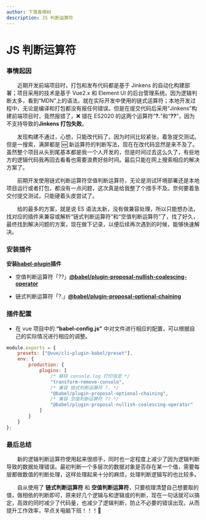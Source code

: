 ```yaml
---
author: 下落香樟树
description: JS 判断运算符
---
```


# JS 判断运算符

### 事情起因

&emsp;&emsp;近期开发前端项目时，打包和发布代码都是基于 Jinkens 的自动化构建部署；项目采用的技术是基于 Vue2.x 和 Element UI 的后台管理系统。因为逻辑判断太多，看到“MDN”上的语法，就在实际开发中使用的链式运算符；本地开发过程中，无论是编译和打包都没有报任何错误。但是在提交代码后采用“Jinkens”构建前端项目时，竟然报错了，❌ 错在 ES2020 的这两个运算符“**?.**”和“**??**”，因为不支持导致的**Jinkens 打包失败**。

&emsp;&emsp;发现构建不通过，心想，只能改代码了。因为时间比较紧张，着急提交测试。但是一搜索，满屏都是 🆕 新运算符的判断写法，现在在改代码显然是来不及了。虽然整个项目从头到尾基本都是我一个人开发的，但是时间过去这么久了，有些地方的逻辑代码我再回去看看也需要浪费好些时间。最后只能在网上搜索相应的解决方案了。

&emsp;&emsp;前期开发使用链式判断运算符空值判断运算符，无论是测试环境部署还是本地项目运行或者打包，都没有一点问题，这次真是给我整了个措手不及。奈何要着急交付提交测试，只能硬着头皮尝试了。

&emsp;&emsp;给的最多的方案，就是说 ES 语法太新，没有做兼容处理，所以只能想办法，找对应的插件来兼容或解析“链式判断运算符”和“空值判断运算符”了，找了好久，最终找到解决问题的方案，现在做下记录，以便后续再次遇到的时候，能够快速解决。

### 安装插件

**安装**[**babel-plugin**](https://www.npmjs.com/search?q=keywords:babel-plugin)**插件**

-   空值判断运算符「??」[**@babel/plugin-proposal-nullish-coalescing-operator**](https://www.npmjs.com/package/@babel/plugin-proposal-nullish-coalescing-operator)

<Install value="install @babel/plugin-proposal-nullish-coalescing-operator -D" />

-   链式判断运算符「?.」[**@babel/plugin-proposal-optional-chaining**](https://www.npmjs.com/package/@babel/plugin-proposal-optional-chaining)

<Install value="install @babel/plugin-proposal-optional-chaining -D" />

### 插件配置

-   在 vue 项目中的 **“babel-config.js”** 中对文件进行相应的配置，可以根据自己的实际情况进行相应的调整。

```javascript title="插件配置"
module.exports = {
	presets: ["@vue/cli-plugin-babel/preset"],
	env: {
		production: {
			plugins: [
				/* 移除 console.log 打印信息 */
				"transform-remove-console",
				/* 兼容 链式判断运算符 ?. */
				"@babel/plugin-proposal-optional-chaining",
				/* 兼容 空值判断运算符 ?? */
				"@babel/plugin-proposal-nullish-coalescing-operator"
			]
		}
	}
};
```

### 最后总结

&emsp;&emsp;新的逻辑判断运算符使用起来很顺手，同时也一定程度上减少了因为逻辑判断导致的数据处理错误。最初判断一个多层次的数据对象是否存在某一个值，需要每层都做数值的判断处理，这样处理起来十分的麻烦，处理判断逻辑写的也比较多。

&emsp;&emsp;自从使用了 **链式判断运算符** 和 **空值判断运算符**，只要梳理清楚自己想要取的值，做相依的判断即可，原来好几个逻辑与和逻辑或的判断，现在一句话就可以搞定，高效的同时减少了代码量，也减少了逻辑判断，防止不必要的错误出现，从而提升工作效率，早点关电脑下班！！！🚗
